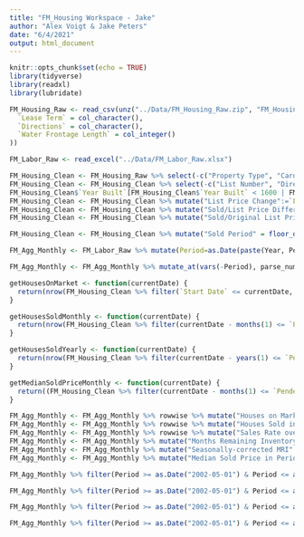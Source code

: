 ```yaml
---
title: "FM_Housing Workspace - Jake"
author: "Alex Voigt & Jake Peters"
date: "6/4/2021"
output: html_document
---
```


```r
knitr::opts_chunk$set(echo = TRUE)
library(tidyverse)
library(readxl)
library(lubridate)
```


```r
FM_Housing_Raw <- read_csv(unz("../Data/FM_Housing_Raw.zip", "FM_Housing_Raw.csv"), col_types = cols(
  `Lease Term` = col_character(),
  `Directions` = col_character(),
  `Water Frontage Length` = col_integer()
))

FM_Labor_Raw <- read_excel("../Data/FM_Labor_Raw.xlsx")
```

```r
FM_Housing_Clean <- FM_Housing_Raw %>% select(-c("Property Type", "Card Format")) #All properties are Residential for both Property Type and Card Format variables
FM_Housing_Clean <- FM_Housing_Clean %>% select(-c("List Number", "Directions")) #Arbitrary values not useful for data mining
FM_Housing_Clean$`Year Built`[FM_Housing_Clean$`Year Built` < 1600 | FM_Housing_Clean$`Year Built` > 2021] <- NA
FM_Housing_Clean <- FM_Housing_Clean %>% mutate("List Price Change":=`List Price`-`Original List Price`)
FM_Housing_Clean <- FM_Housing_Clean %>% mutate("Sold/List Price Difference":=`Sold Price` - `List Price`)
FM_Housing_Clean <- FM_Housing_Clean %>% mutate("Sold/Original List Price Difference":=`Sold Price` - `Original List Price`)

FM_Housing_Clean <- FM_Housing_Clean %>% mutate("Sold Period" = floor_date(`Sold Date`, "month"))
```

```r
FM_Agg_Monthly <- FM_Labor_Raw %>% mutate(Period=as.Date(paste(Year, Period, "01", sep="-"), "%Y-%b-%d")) %>% select(-Year)

FM_Agg_Monthly <- FM_Agg_Monthly %>% mutate_at(vars(-Period), parse_number)
```

```r
getHousesOnMarket <- function(currentDate) {
  return(nrow(FM_Housing_Clean %>% filter(`Start Date` <= currentDate, currentDate <= `Pended Date`)))
}

getHousesSoldMonthly <- function(currentDate) {
  return(nrow(FM_Housing_Clean %>% filter(currentDate - months(1) <= `Pended Date`, `Pended Date` <= currentDate)))
}

getHousesSoldYearly <- function(currentDate) {
  return(nrow(FM_Housing_Clean %>% filter(currentDate - years(1) <= `Pended Date`, `Pended Date` <= currentDate)))
}

getMedianSoldPriceMonthly <- function(currentDate) {
  return((FM_Housing_Clean %>% filter(currentDate - months(1) <= `Pended Date`, `Pended Date` <= currentDate)) %>% pull(`Sold Price`) %>% median())
}

FM_Agg_Monthly <- FM_Agg_Monthly %>% rowwise %>% mutate("Houses on Market" = getHousesOnMarket(Period))
FM_Agg_Monthly <- FM_Agg_Monthly %>% rowwise %>% mutate("Houses Sold in Period" = getHousesSoldMonthly(Period))
FM_Agg_Monthly <- FM_Agg_Monthly %>% rowwise %>% mutate("Sales Rate over past Year" = getHousesSoldYearly(Period)/12)
FM_Agg_Monthly <- FM_Agg_Monthly %>% mutate("Months Remaining Inventory" = `Houses on Market` / `Houses Sold in Period`)
FM_Agg_Monthly <- FM_Agg_Monthly %>% mutate("Seasonally-corrected MRI" = `Houses on Market` / `Sales Rate over past Year`)
FM_Agg_Monthly <- FM_Agg_Monthly %>% mutate("Median Sold Price in Period" = getMedianSoldPriceMonthly(Period))
```

```r
FM_Agg_Monthly %>% filter(Period >= as.Date("2002-05-01") & Period <= as.Date("2020-01-01")) %>% ggplot() + geom_line(mapping=aes(x=Period, y=`Houses on Market`), color="red") + geom_line(mapping=aes(x=Period, y=`Houses Sold in Period`), colour="blue")

FM_Agg_Monthly %>% filter(Period >= as.Date("2002-05-01") & Period <= as.Date("2020-01-01")) %>% ggplot() + geom_line(mapping=aes(x=Period, y=`Months Remaining Inventory`))

FM_Agg_Monthly %>% filter(Period >= as.Date("2002-05-01") & Period <= as.Date("2020-01-01")) %>% ggplot() + geom_line(mapping=aes(x=Period, y=`Seasonally-corrected MRI`))

FM_Agg_Monthly %>% filter(Period >= as.Date("2002-05-01") & Period <= as.Date("2020-01-01")) %>% ggplot() + geom_line(mapping=aes(x=Period, y=`Median Sold Price in Period`))
```

